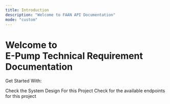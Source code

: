 ```yaml
---
title: Introduction
description: "Welcome to FAAN API Documentation"
mode: "custom"
---
```



<div className="hero">
<h1 className="hero-header">Welcome to <br/> E-Pump Technical Requirement Documentation</h1>
<p className="hero-p">Get Started With:</p>
</div>



<CardGroup cols={2} className="hero-cards">
  <Card
    title="System Design"
    icon="computer"
    href="/system-design/introduction.mdx"
  >
    Check the System Design For this Project
  </Card>
  <Card
    title="API Reference"
    icon="code"
    href="/api-reference/introduction.mdx"
  >
    Check for the available endpoints for this project
  </Card>
</CardGroup>